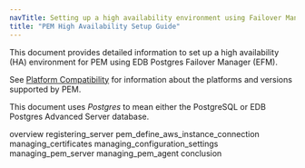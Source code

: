 ```yaml
---
navTitle: Setting up a high availability environment using Failover Manager
title: "PEM High Availability Setup Guide"
---
```


This document provides detailed information to set up a high availability (HA) environment for PEM using EDB Postgres Failover Manager (EFM).

See [Platform Compatibility](https://www.enterprisedb.com/platform-compatibility#pem) for information about the platforms and versions supported by PEM.

This document uses *Postgres* to mean either the PostgreSQL or EDB Postgres Advanced Server database.

<div class="toctree" maxdepth="3">

overview registering_server pem_define_aws_instance_connection managing_certificates managing_configuration_settings managing_pem_server managing_pem_agent conclusion

</div>
